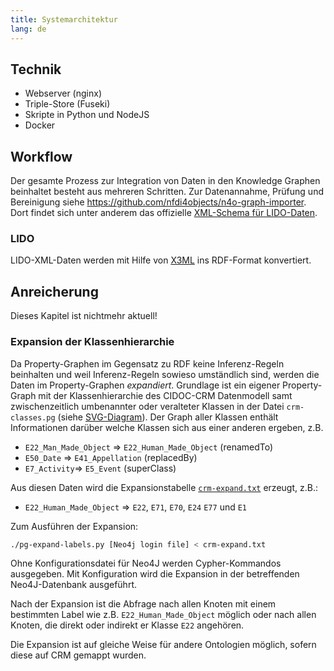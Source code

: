 ```yaml
---
title: Systemarchitektur
lang: de
---
```


## Technik

- Webserver (nginx)
- Triple-Store (Fuseki)
- Skripte in Python und NodeJS
- Docker

## Workflow

Der gesamte Prozess zur Integration von Daten in den Knowledge Graphen beinhaltet besteht aus mehreren Schritten.
Zur Datenannahme, Prüfung und Bereinigung siehe  <https://github.com/nfdi4objects/n4o-graph-importer>.
Dort findet sich unter anderem das offizielle [XML-Schema für LIDO-Daten](https://github.com/nfdi4objects/lido-schema).

### LIDO

LIDO-XML-Daten werden mit Hilfe von [X3ML](https://github.com/isl/x3ml)
ins RDF-Format konvertiert. 

## Anreicherung

::: {.callout-warning appearance="important"}
Dieses Kapitel ist nichtmehr aktuell!
:::

### Expansion der Klassenhierarchie

Da Property-Graphen im Gegensatz zu RDF keine Inferenz-Regeln beinhalten und
weil Inferenz-Regeln sowieso umständlich sind, werden die Daten im
Property-Graphen *expandiert*.  Grundlage ist ein eigener Property-Graph mit
der Klassenhierarchie des CIDOC-CRM Datenmodell samt zwischenzeitlich
umbenannter oder veralteter Klassen in der Datei `crm-classes.pg` (siehe
[SVG-Diagram](img/crm-classes.svg)). Der Graph aller Klassen enthält Informationen
darüber welche Klassen sich aus einer anderen ergeben, z.B.

- `E22_Man_Made_Object` => `E22_Human_Made_Object` (renamedTo)
- `E50_Date` => `E41_Appellation` (replacedBy)
- `E7_Activity`=> `E5_Event` (superClass)

Aus diesen Daten wird die Expansionstabelle [`crm-expand.txt`](crm-expand.txt)
erzeugt, z.B.:

- `E22_Human_Made_Object` => `E22`, `E71`, `E70`, `E24` `E77` und `E1`

Zum Ausführen der Expansion: 

~~~sh
./pg-expand-labels.py [Neo4j login file] < crm-expand.txt
~~~

Ohne Konfigurationsdatei für Neo4J werden Cypher-Kommandos ausgegeben. Mit
Konfiguration wird die Expansion in der betreffenden Neo4J-Datenbank
ausgeführt.

Nach der Expansion ist die Abfrage nach allen Knoten mit einem bestimmten Label
wie z.B. `E22_Human_Made_Object` möglich oder nach allen Knoten, die direkt
oder indirekt er Klasse `E22` angehören.

Die Expansion ist auf gleiche Weise für andere Ontologien möglich, sofern diese
auf CRM gemappt wurden.

